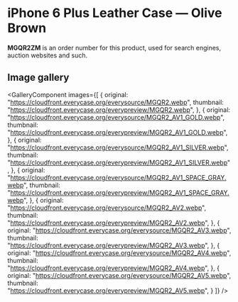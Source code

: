 
# iPhone 6 Plus Leather Case — Olive Brown

<Callout type='info' emoji='👉🏻'>**MGQR2ZM** is an order number for this product, used for search engines, auction websites and such.</Callout>

## Image gallery

<GalleryComponent
    images={[
      {
        original: "https://cloudfront.everycase.org/everysource/MGQR2.webp",
        thumbnail: "https://cloudfront.everycase.org/everypreview/MGQR2.webp",
      },
      {
        original: "https://cloudfront.everycase.org/everysource/MGQR2_AV1_GOLD.webp",
        thumbnail: "https://cloudfront.everycase.org/everypreview/MGQR2_AV1_GOLD.webp",
      },
      {
        original: "https://cloudfront.everycase.org/everysource/MGQR2_AV1_SILVER.webp",
        thumbnail: "https://cloudfront.everycase.org/everypreview/MGQR2_AV1_SILVER.webp",
      },
      {
        original: "https://cloudfront.everycase.org/everysource/MGQR2_AV1_SPACE_GRAY.webp",
        thumbnail: "https://cloudfront.everycase.org/everypreview/MGQR2_AV1_SPACE_GRAY.webp",
      },
      {
        original: "https://cloudfront.everycase.org/everysource/MGQR2_AV2.webp",
        thumbnail: "https://cloudfront.everycase.org/everypreview/MGQR2_AV2.webp",
      },
      {
        original: "https://cloudfront.everycase.org/everysource/MGQR2_AV3.webp",
        thumbnail: "https://cloudfront.everycase.org/everypreview/MGQR2_AV3.webp",
      },
      {
        original: "https://cloudfront.everycase.org/everysource/MGQR2_AV4.webp",
        thumbnail: "https://cloudfront.everycase.org/everypreview/MGQR2_AV4.webp",
      },
      {
        original: "https://cloudfront.everycase.org/everysource/MGQR2_AV5.webp",
        thumbnail: "https://cloudfront.everycase.org/everypreview/MGQR2_AV5.webp",
      }
    ]}
  />
